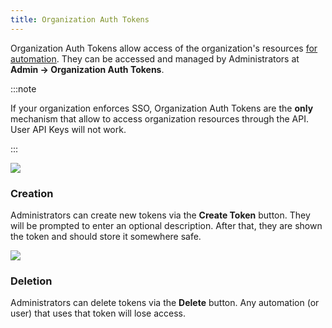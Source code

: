 ```yaml
---
title: Organization Auth Tokens
---
```


Organization Auth Tokens allow access of the organization's resources
[for automation](/docs/ci/authentication#organization-auth-token). They can be
accessed and managed by Administrators at **Admin → Organization Auth Tokens**.

:::note

If your organization enforces SSO, Organization Auth Tokens are the **only**
mechanism that allow to access organization resources through the API. User API
Keys will not work.

:::

![](/binary-assets/organization-auth-token-list.png)

### Creation

Administrators can create new tokens via the **Create Token** button. They will
be prompted to enter an optional description. After that, they are shown the
token and should store it somewhere safe.

![](/binary-assets/organization-auth-token-new.png)

### Deletion

Administrators can delete tokens via the **Delete** button. Any automation (or
user) that uses that token will lose access.
